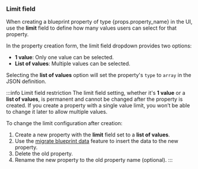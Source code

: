 ### Limit field

When creating a blueprint property of type {props.property_name} in the UI, use the **limit** field to define how many values users can select for that property.  

In the property creation form, the limit field dropdown provides two options:

- **1 value**: Only one value can be selected.
- **List of values**: Multiple values can be selected.

Selecting the **list of values** option will set the property's `type` to `array` in the JSON definition.

:::info Limit field restriction
The limit field setting, whether it's **1 value** or a **list of values**, is permanent and cannot be changed after the property is created. If you create a property with a single value limit, you won’t be able to change it later to allow multiple values.  

To change the limit configuration after creation:
1. Create a new property with the **limit** field set to a **list of values**.
2. Use the [migrate blueprint data](/build-your-software-catalog/customize-integrations/configure-data-model/migrate-data/) feature to insert the data to the new property.
3. Delete the old property.
4. Rename the new property to the old property name (optional).
:::
